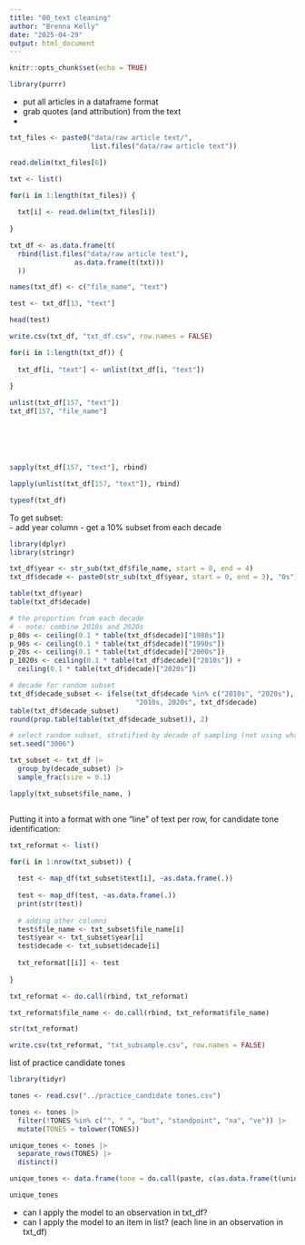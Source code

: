 ```yaml
---
title: "00_text cleaning"
author: "Brenna Kelly"
date: "2025-04-29"
output: html_document
---
```


```r
knitr::opts_chunk$set(echo = TRUE)
```

```r

library(purrr)

```


- put all articles in a dataframe format
- grab quotes (and attribution) from the text
- 


```r

txt_files <- paste0("data/raw article text/", 
                    list.files("data/raw article text"))

read.delim(txt_files[6])

txt <- list()

for(i in 1:length(txt_files)) {
  
  txt[i] <- read.delim(txt_files[i])
  
}

txt_df <- as.data.frame(t(
  rbind(list.files("data/raw article text"),
                as.data.frame(t(txt)))
  ))

names(txt_df) <- c("file_name", "text")

test <- txt_df[13, "text"]

head(test)

write.csv(txt_df, "txt_df.csv", row.names = FALSE)

for(i in 1:length(txt_df)) {
  
  txt_df[i, "text"] <- unlist(txt_df[i, "text"])
  
}

unlist(txt_df[157, "text"])
txt_df[157, "file_name"]






sapply(txt_df[157, "text"], rbind)

lapply(unlist(txt_df[157, "text"]), rbind)

typeof(txt_df)

```


To get subset:  
- add year column
- get a 10% subset from each decade

```r

library(dplyr)
library(stringr)

txt_df$year <- str_sub(txt_df$file_name, start = 0, end = 4)
txt_df$decade <- paste0(str_sub(txt_df$year, start = 0, end = 3), "0s")

table(txt_df$year)
table(txt_df$decade)

# the proportion from each decade
# - note: combine 2010s and 2020s
p_80s <- ceiling(0.1 * table(txt_df$decade)["1980s"])
p_90s <- ceiling(0.1 * table(txt_df$decade)["1990s"])
p_20s <- ceiling(0.1 * table(txt_df$decade)["2000s"])
p_1020s <- ceiling(0.1 * table(txt_df$decade)["2010s"]) + 
  ceiling(0.1 * table(txt_df$decade)["2020s"])

# decade for random subset
txt_df$decade_subset <- ifelse(txt_df$decade %in% c("2010s", "2020s"),
                               "2010s, 2020s", txt_df$decade)
table(txt_df$decade_subset)
round(prop.table(table(txt_df$decade_subset)), 2)

# select random subset, stratified by decade of sampling (not using what's above)
set.seed("3006")

txt_subset <- txt_df |>
  group_by(decade_subset) |>
  sample_frac(size = 0.1)

lapply(txt_subset$file_name, )



```

Putting it into a format with one "line" of text per row, for candidate tone identification:

```r


txt_reformat <- list()

for(i in 1:nrow(txt_subset)) {
  
  test <- map_df(txt_subset$text[i], ~as.data.frame(.))
  
  test <- map_df(test, ~as.data.frame(.))
  print(str(test))
  
  # adding other columns
  test$file_name <- txt_subset$file_name[i]
  test$year <- txt_subset$year[i]
  test$decade <- txt_subset$decade[i]
  
  txt_reformat[[i]] <- test
  
}

txt_reformat <- do.call(rbind, txt_reformat)

txt_reformat$file_name <- do.call(rbind, txt_reformat$file_name)

str(txt_reformat)

write.csv(txt_reformat, "txt_subsample.csv", row.names = FALSE)

```

list of practice candidate tones

```r

library(tidyr)

tones <- read.csv("../practice_candidate tones.csv")

tones <- tones |>
  filter(!TONES %in% c("", " ", "but", "standpoint", "na", "ve")) |>
  mutate(TONES = tolower(TONES))

unique_tones <- tones |>
  separate_rows(TONES) |>
  distinct()

unique_tones <- data.frame(tone = do.call(paste, c(as.data.frame(t(unique_tones)), sep = ", ")))

unique_tones

```



- can I apply the model to an observation in txt_df?
- can I apply the model to an item in list? (each line in an observation in txt_df)

```r



```





